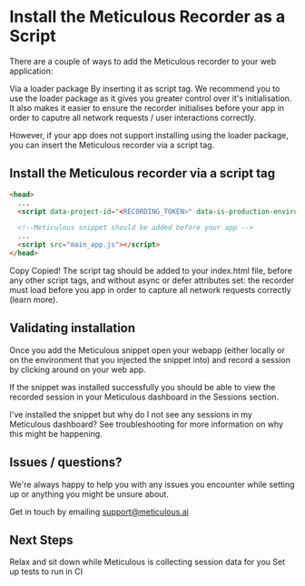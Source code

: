 # Install the Meticulous Recorder as a Script
There are a couple of ways to add the Meticulous recorder to your web application:

Via a loader package
By inserting it as script tag.
We recommend you to use the loader package as it gives you greater control over it's initialisation. It also makes it easier to ensure the recorder initialises before your app in order to caputre all network requests / user interactions correctly.

However, if your app does not support installing using the loader package, you can insert the Meticulous recorder via a script tag.

## Install the Meticulous recorder via a script tag
```html copy
<head>
  ...
  <script data-project-id="<RECORDING_TOKEN>" data-is-production-environment="<true/false>" src="https://snippet.meticulous.ai/v1/meticulous.js"></script>

  <!--Meticulous snippet should be added before your app -->
  ...
  <script src="main_app.js"></script>
</head>
```
Copy
Copied!
The script tag should be added to your 
index.html
 file, before any other script tags, and without async or defer attributes set: the recorder must load before you app in order to capture all network requests correctly (learn more).

## Validating installation
Once you add the Meticulous snippet open your webapp (either locally or on the environment that you injected the snippet into) and record a session by clicking around on your web app.

If the snippet was installed successfully you should be able to view the recorded session in your Meticulous dashboard in the Sessions section.

I've installed the snippet but why do I not see any sessions in my Meticulous dashboard?
See troubleshooting for more information on why this might be happening.

## Issues / questions?
We're always happy to help you with any issues you encounter while setting up or anything you might be unsure about.

Get in touch by emailing support@meticulous.ai

## Next Steps
Relax and sit down while Meticulous is collecting session data for you
Set up tests to run in CI